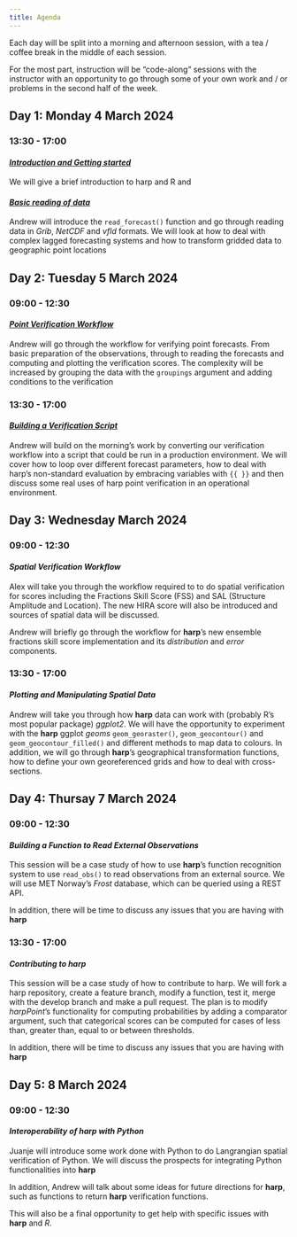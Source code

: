 ```yaml
---
title: Agenda
---
```

Each day will be split into a morning and afternoon session, with a tea / coffee 
break in the middle of each session. 

For the most part, instruction will be "code-along" sessions with the instructor
with an opportunity to go through some of your own work and / or problems in the 
second half of the week. 

## Day 1: Monday 4 March 2024
### 13:30 - 17:00 
#### [_Introduction and Getting started_](get-started.qmd)

We will give a brief introduction to harp and R and

#### [_Basic reading of data_](read-forecast.qmd)

Andrew will introduce the `read_forecast()` function and go through reading data 
in _Grib_, _NetCDF_ and _vfld_ formats. We will look at how to deal with complex 
lagged forecasting systems and how to transform gridded data to geographic 
point locations

## Day 2: Tuesday 5 March 2024
### 09:00 - 12:30
#### [_Point Verification Workflow_](point-verif-workflow.qmd)

Andrew will go through the workflow for verifying point forecasts. From basic 
preparation of the observations, through to reading the forecasts and computing
and plotting the verification scores. The complexity will be increased by 
grouping the data with the `groupings` argument and adding conditions to the 
verification

### 13:30 - 17:00
#### [_Building a Verification Script_](build-verif-script.qmd)

Andrew will build on the morning's work by converting our verification workflow 
into a script that could be run in a production environment. We will cover how 
to loop over different forecast parameters, how to deal with harp's non-standard 
evaluation by embracing variables with `{{ }}` and then discuss some real uses 
of harp point verification in an operational environment. 

## Day 3: Wednesday March 2024
### 09:00 - 12:30
#### _Spatial Verification Workflow_

Alex will take you through the workflow required to to do spatial verification 
for scores including the Fractions Skill Score (FSS) and SAL (Structure
Amplitude and Location). The new HIRA score will also be introduced and sources 
of spatial data will be discussed. 

Andrew will briefly go through the workflow for __harp__'s new ensemble 
fractions skill score implementation and its _distribution_ and _error_ 
components. 

### 13:30 - 17:00
#### _Plotting and Manipulating Spatial Data_

Andrew will take you through how __harp__ data can work with (probably R's most 
popular package) _ggplot2_. We will have the opportunity to experiment with the 
__harp__ ggplot _geoms_ `geom_georaster()`, `geom_geocontour()` and 
`geom_geocontour_filled()` and different methods to map data to colours. In 
addition, we will go through __harp__'s geographical transformation functions, 
how to define your own georeferenced grids and how to deal with cross-sections. 

## Day 4: Thursay 7 March 2024
### 09:00 - 12:30
#### _Building a Function to Read External Observations_

This session will be a case study of how to use __harp__'s function recognition
system to use `read_obs()` to read observations from an external source. We will 
use MET Norway's _Frost_ database, which can be queried using a REST API.  

In addition, there will be time to discuss any issues that you are having with 
__harp__

### 13:30 - 17:00
#### _Contributing to __harp___

This session will be a case study of how to contribute to harp. We will fork a 
harp repository, create a feature branch, modify a function, test it, merge 
with the develop branch and make a pull request. The plan is to modify 
_harpPoint_'s functionality for computing probabilities by adding a comparator 
argument, such that categorical scores can be computed for cases of less than, 
greater than, equal to or between thresholds. 

In addition, there will be time to discuss any issues that you are having with 
__harp__

## Day 5: 8 March 2024
### 09:00 - 12:30
#### _Interoperability of __harp__ with Python_

Juanje will introduce some work done with Python to do Langrangian spatial 
verification of Python. We will discuss the prospects for integrating Python 
functionalities into __harp__ 

In addition, Andrew will talk about some ideas for future directions for 
__harp__, such as functions to return __harp__ verification functions. 

This will also be a final opportunity to get help with specific issues with 
__harp__ and _R_. 
